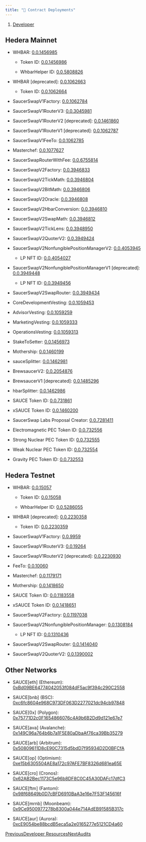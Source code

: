 ```yaml
---
title: "📜 Contract Deployments"
---
```


1. [Developer](/developerx)

## Hedera Mainnet

* WHBAR: [0.0.1456985](https://hashscan.io/mainnet/contract/0.0.1456985)

  * Token ID: [0.0.1456986](https://hashscan.io/mainnet/token/0.0.1456986)

  * WhbarHelper ID: [0.0.5808826](https://hashscan.io/mainnet/contract/0.0.5808826)

* WHBAR \[deprecated]: [0.0.1062663](https://hashscan.io/mainnet/contract/0.0.1062663)

  * Token ID: [0.0.1062664](https://hashscan.io/mainnet/token/0.0.1062664)

* SaucerSwapV1Factory: [0.0.1062784](https://hashscan.io/mainnet/contract/0.0.1062784)

* SaucerSwapV1RouterV3: [0.0.3045981](https://hashscan.io/mainnet/contract/0.0.3045981)

* SaucerSwapV1RouterV2 \[deprecated]: [0.0.1461860](https://hashscan.io/mainnet/contract/0.0.1461860)

* SaucerSwapV1RouterV1 \[deprecated]: [0.0.1062787](https://hashscan.io/mainnet/contract/0.0.1062787)

* SaucerSwapV1FeeTo: [0.0.1062785](https://hashscan.io/mainnet/account/0.0.1062785)

* Masterchef: [0.0.1077627](https://hashscan.io/mainnet/contract/0.0.1077627)

* SaucerSwapRouterWithFee: [0.0.6755814](https://hashscan.io/mainnet/contract/0.0.6755814)

* SaucerSwapV2Factory: [0.0.3946833](https://hashscan.io/mainnet/contract/0.0.3946833)

* SaucerSwapV2TickMath: [0.0.3946804](https://hashscan.io/mainnet/contract/0.0.3946804)

* SaucerSwapV2BitMath: [0.0.3946806](https://hashscan.io/mainnet/contract/0.0.3946806)

* SaucerSwapV2Oracle: [0.0.3946808](https://hashscan.io/mainnet/contract/0.0.3946808)

* SaucerSwapV2HbarConversion: [0.0.3946810](https://hashscan.io/mainnet/contract/0.0.3946810)

* SaucerSwapV2SwapMath: [0.0.3946812](https://hashscan.io/mainnet/contract/0.0.3946812)

* SaucerSwapV2TickLens: [0.0.3948950](https://hashscan.io/mainnet/contract/0.0.3948950)

* SaucerSwapV2QuoterV2: [0.0.3949424](https://hashscan.io/mainnet/contract/0.0.3949424)

* SaucerSwapV2NonfungiblePositionManagerV2: [0.0.4053945](https://hashscan.io/mainnet/contract/0.0.4053945)

  * LP NFT ID: [0.0.4054027](https://hashscan.io/mainnet/token/0.0.4054027)

* SaucerSwapV2NonfungiblePositionManagerV1 \[deprecated]: [0.0.3949448](https://hashscan.io/mainnet/contract/0.0.3949448)

  * LP NFT ID: [0.0.3949456](https://hashscan.io/mainnet/token/0.0.3949456)

* SaucerSwapV2SwapRouter: [0.0.3949434](https://hashscan.io/mainnet/contract/0.0.3949434)

* CoreDevelopmentVesting: [0.0.1059453](https://hashscan.io/mainnet/contract/0.0.1059453)

* AdvisorVesting: [0.0.1059259](https://hashscan.io/mainnet/contract/0.0.1059259)

* MarketingVesting: [0.0.1059333](https://hashscan.io/mainnet/contract/0.0.1059333)

* OperationsVesting: [0.0.1059313](https://hashscan.io/mainnet/contract/0.0.1059313)

* StakeToSetter: [0.0.1456973](https://hashscan.io/mainnet/contract/0.0.1456973)

* Mothership: [0.0.1460199](https://hashscan.io/mainnet/contract/0.0.1460199)

* sauceSplitter: [0.0.1462981](https://hashscan.io/mainnet/contract/0.0.1462981)

* BrewsaucerV2: [0.0.2054876](https://hashscan.io/mainnet/contract/0.0.2054876)

* BrewsaucerV1 \[deprecated]: [0.0.1485296](https://hashscan.io/mainnet/contract/0.0.1485296?p=1\&k=1671747777.023972006)

* hbarSplitter: [0.0.1462986](https://hashscan.io/mainnet/contract/0.0.1462986)

* SAUCE Token ID: [0.0.731861](https://hashscan.io/mainnet/token/0.0.731861)

* xSAUCE Token ID: [0.0.1460200](https://hashscan.io/mainnet/token/0.0.1460200)

* SaucerSwap Labs Proposal Creator: [0.0.7281411](https://hashscan.io/mainnet/account/0.0.7281411)

* Electromagnetic PEC Token ID: [0.0.732556](https://hashscan.io/mainnet/token/0.0.732556)

* Strong Nuclear PEC Token ID: [0.0.732555](https://hashscan.io/mainnet/token/0.0.732555)

* Weak Nuclear PEC Token ID: [0.0.732554](https://hashscan.io/mainnet/token/0.0.732554)

* Gravity PEC Token ID: [0.0.732553](https://hashscan.io/mainnet/token/0.0.732553)

## Hedera Testnet

* WHBAR: [0.0.15057](https://hashscan.io/testnet/contract/0.0.15057)

  * Token ID: [0.0.15058](https://hashscan.io/testnet/token/0.0.15058)

  * WhbarHelper ID: [0.0.5286055](https://hashscan.io/testnet/contract/0.0.5286055)

* WHBAR \[deprecated]: [0.0.2230358](https://hashscan.io/testnet/contract/0.0.2230358)

  * Token ID: [0.0.2230359](https://hashscan.io/testnet/token/0.0.2230359)

* SaucerSwapV1Factory: [0.0.9959](https://hashscan.io/testnet/contract/0.0.9959)

* SaucerSwapV1RouterV3: [0.0.19264](https://hashscan.io/testnet/contract/0.0.19264)

* SaucerSwapV1RouterV2 \[deprecated]: [0.0.2230930](https://hashscan.io/testnet/contract/0.0.2230930)

* FeeTo: [0.0.10060](https://hashscan.io/testnet/account/0.0.10060)

* Masterchef: [0.0.1179171](https://hashscan.io/testnet/contract/0.0.1179171?p=1)

* Mothership: [0.0.1418650](https://hashscan.io/testnet/contract/0.0.1418650)

* SAUCE Token ID: [0.0.1183558](https://hashscan.io/testnet/token/0.0.1183558)

* xSAUCE Token ID: [0.0.1418651](https://hashscan.io/testnet/token/0.0.1418651)

* SaucerSwapV2Factory: [0.0.1197038](https://hashscan.io/testnet/contract/0.0.1197038)

* SaucerSwapV2NonfungiblePositionManager: [0.0.1308184](https://hashscan.io/testnet/contract/0.0.1308184)

  * LP NFT ID: [0.0.1310436](https://hashscan.io/testnet/token/0.0.1310436)

* SaucerSwapV2SwapRouter: [0.0.1414040](https://hashscan.io/testnet/contract/0.0.1414040)

* SaucerSwapV2QuoterV2: [0.0.1390002](https://hashscan.io/testnet/contract/0.0.1390002)

## Other Networks

* SAUCE\[eth] (Ethereum): [0xBd09BE64774042053f084dF5ac9f394c290C2558](https://etherscan.io/token/0xbd09be64774042053f084df5ac9f394c290c2558)

* SAUCE\[bnb] (BSC): [0xc6fc8604e968C973DF063D2277021dc94cb97848](https://bscscan.com/token/0xc6fc8604e968c973df063d2277021dc94cb97848)

* SAUCE\[0x] (Polygon): [0x75771D2c0F1654866076c4A9b6B2Dd9d121e67e7](https://polygonscan.com/token/0x75771d2c0f1654866076c4a9b6b2dd9d121e67e7)

* SAUCE\[ava] (Avalanche): [0x149C96a764b6b7a1F5E80aDbaAf76ca39Bb35279](https://snowtrace.io/token/0x149c96a764b6b7a1f5e80adbaaf76ca39bb35279)

* SAUCE\[arb] (Arbitrum): [0x50809611D8cE90C7315d5bdD7f95934D2D0BFCfA](https://arbiscan.io/token/0x50809611D8cE90C7315d5bdD7f95934D2D0BFCfA)

* SAUCE\[op] (Optimism): [0xe15b6305504AE8a172c97AFE7BF8326d681ea65E](https://optimistic.etherscan.io/token/0xe15b6305504AE8a172c97AFE7BF8326d681ea65E)

* SAUCE\[cro] (Cronos): [0x62AB2Bec1173C5e96b8DF8C0C45A30DAFc17dfC3](https://cronoscan.com/token/0x62AB2Bec1173C5e96b8DF8C0C45A30DAFc17dfC3)

* SAUCE\[ftm] (Fantom): [0x98f68649b0D7cBFD6910BaA3e16e7F53F145616f](https://ftmscan.com/token/0x98f68649b0D7cBFD6910BaA3e16e7F53F145616f)

* SAUCE\[mrnb] (Moonbeam): [0x9Ce9500977278b8300a044e714AdEB91585B317c](https://moonriver.moonscan.io/address/0x9Ce9500977278b8300a044e714AdEB91585B317c)

* SAUCE\[aur] (Aurora): [0xcE9054be88bcdB5eca5a2e0165277e5121CD4a60](https://explorer.aurora.dev/address/0xcE9054be88bcdB5eca5a2e0165277e5121CD4a60)

[PreviousDeveloper Resources](/developerx/developer-resources)[NextAudits](/developerx/audits)
